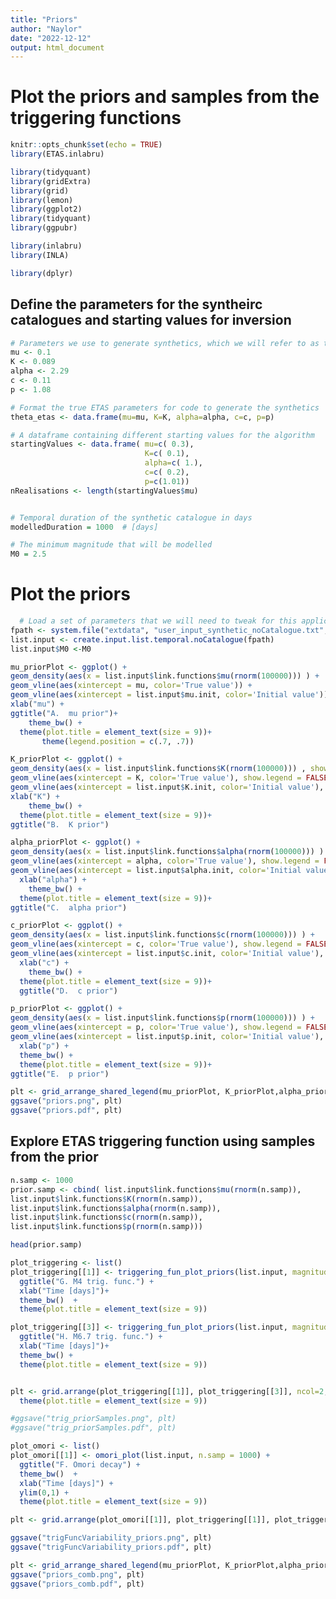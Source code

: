 ```yaml
---
title: "Priors"
author: "Naylor"
date: "2022-12-12"
output: html_document
---
```

# Plot the priors and samples from the triggering functions

```r
knitr::opts_chunk$set(echo = TRUE)
library(ETAS.inlabru)

library(tidyquant)
library(gridExtra)
library(grid)
library(lemon)
library(ggplot2)
library(tidyquant)
library(ggpubr)

library(inlabru)
library(INLA)

library(dplyr)


```


## Define the parameters for the syntheirc catalogues and starting values for inversion

```r

# Parameters we use to generate synthetics, which we will refer to as the 'true' parameters
mu <- 0.1
K <- 0.089
alpha <- 2.29
c <- 0.11
p <- 1.08

# Format the true ETAS parameters for code to generate the synthetics
theta_etas <- data.frame(mu=mu, K=K, alpha=alpha, c=c, p=p)

# A dataframe containing different starting values for the algorithm
startingValues <- data.frame( mu=c( 0.3),
                              K=c( 0.1),
                              alpha=c( 1.),
                              c=c( 0.2),
                              p=c(1.01))
nRealisations <- length(startingValues$mu)


# Temporal duration of the synthetic catalogue in days
modelledDuration = 1000  # [days]

# The minimum magnitude that will be modelled
M0 = 2.5

```

# Plot the priors

```r

  # Load a set of parameters that we will need to tweak for this application
fpath <- system.file("extdata", "user_input_synthetic_noCatalogue.txt", package="ETAS.inlabru")
list.input <- create.input.list.temporal.noCatalogue(fpath)
list.input$M0 <-M0

mu_priorPlot <- ggplot() +
geom_density(aes(x = list.input$link.functions$mu(rnorm(100000))) ) +
geom_vline(aes(xintercept = mu, color='True value')) +
geom_vline(aes(xintercept = list.input$mu.init, color='Initial value')) +
xlab("mu") +
ggtitle("A.  mu prior")+
    theme_bw() + 
  theme(plot.title = element_text(size = 9))+
       theme(legend.position = c(.7, .7))

K_priorPlot <- ggplot() +
geom_density(aes(x = list.input$link.functions$K(rnorm(100000))) , show.legend = FALSE) +
geom_vline(aes(xintercept = K, color='True value'), show.legend = FALSE) +
geom_vline(aes(xintercept = list.input$K.init, color='Initial value'), show.legend = FALSE) +
xlab("K") +
    theme_bw() + 
  theme(plot.title = element_text(size = 9))+
ggtitle("B.  K prior")  

alpha_priorPlot <- ggplot() +
geom_density(aes(x = list.input$link.functions$alpha(rnorm(100000))) ) +
geom_vline(aes(xintercept = alpha, color='True value'), show.legend = FALSE) +
geom_vline(aes(xintercept = list.input$alpha.init, color='Initial value'), show.legend = FALSE) + 
  xlab("alpha") +
    theme_bw() + 
  theme(plot.title = element_text(size = 9))+
ggtitle("C.  alpha prior")

c_priorPlot <- ggplot() +
geom_density(aes(x = list.input$link.functions$c(rnorm(100000))) ) +
geom_vline(aes(xintercept = c, color='True value'), show.legend = FALSE) +
geom_vline(aes(xintercept = list.input$c.init, color='Initial value'), show.legend = FALSE) +
  xlab("c") +
    theme_bw() + 
  theme(plot.title = element_text(size = 9))+
  ggtitle("D.  c prior")

p_priorPlot <- ggplot() +
geom_density(aes(x = list.input$link.functions$p(rnorm(100000))) ) +
geom_vline(aes(xintercept = p, color='True value'), show.legend = FALSE) +
geom_vline(aes(xintercept = list.input$p.init, color='Initial value'), show.legend = FALSE) +
  xlab("p") +
  theme_bw() + 
  theme(plot.title = element_text(size = 9))+
ggtitle("E.  p prior")

plt <- grid_arrange_shared_legend(mu_priorPlot, K_priorPlot,alpha_priorPlot,c_priorPlot,p_priorPlot, ncol=3, nrow=2, position='bottom', top="Samples from the priors")
ggsave("priors.png", plt)
ggsave("priors.pdf", plt)

```

## Explore ETAS triggering function using samples from the prior

```r
n.samp <- 1000
prior.samp <- cbind( list.input$link.functions$mu(rnorm(n.samp)),
list.input$link.functions$K(rnorm(n.samp)),
list.input$link.functions$alpha(rnorm(n.samp)),
list.input$link.functions$c(rnorm(n.samp)),
list.input$link.functions$p(rnorm(n.samp)))

head(prior.samp)
```


```r
plot_triggering <- list()
plot_triggering[[1]] <- triggering_fun_plot_priors(list.input, magnitude = 4, n.samp = 1000) +
  ggtitle("G. M4 trig. func.") +    
  xlab("Time [days]")+
  theme_bw()  + 
  theme(plot.title = element_text(size = 9))

plot_triggering[[3]] <- triggering_fun_plot_priors(list.input, magnitude = 6.7, n.samp = 1000) +
  ggtitle("H. M6.7 trig. func.") +     
  xlab("Time [days]")+
  theme_bw() + 
  theme(plot.title = element_text(size = 9))


plt <- grid.arrange(plot_triggering[[1]], plot_triggering[[3]], ncol=2, nrow=1, top="Triggering function variability") + 
  theme(plot.title = element_text(size = 9))

#ggsave("trig_priorSamples.png", plt)
#ggsave("trig_priorSamples.pdf", plt)
```

```r
plot_omori <- list()
plot_omori[[1]] <- omori_plot(list.input, n.samp = 1000) +
  ggtitle("F. Omori decay") +     
  theme_bw()  + 
  xlab("Time [days]") +
  ylim(0,1) + 
  theme(plot.title = element_text(size = 9))


```

```r

plt <- grid.arrange(plot_omori[[1]], plot_triggering[[1]], plot_triggering[[3]], ncol=3, top="Samples of the triggering function from the ETAS priors") 

ggsave("trigFuncVariability_priors.png", plt)
ggsave("trigFuncVariability_priors.pdf", plt)
```

```r

plt <- grid_arrange_shared_legend(mu_priorPlot, K_priorPlot,alpha_priorPlot,c_priorPlot,p_priorPlot, plot_omori[[1]], plot_triggering[[1]], plot_triggering[[3]], ncol=4, nrow=2, position='top')
ggsave("priors_comb.png", plt)
ggsave("priors_comb.pdf", plt)
```

